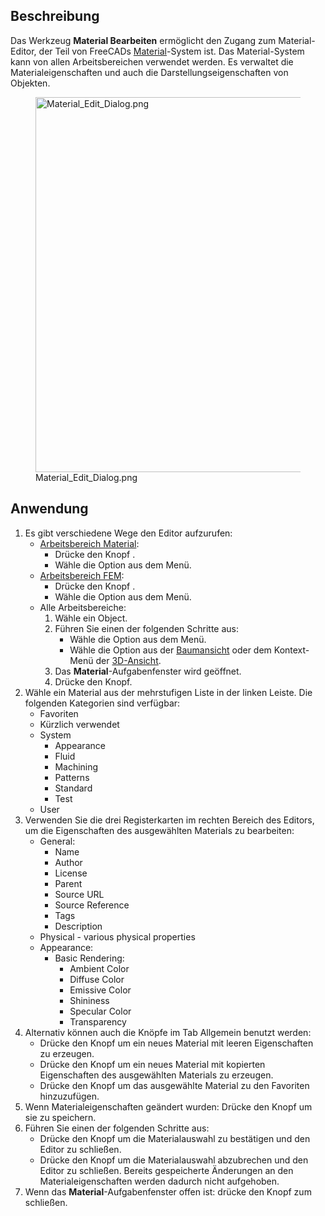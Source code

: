 <languages/>

{{Docnav
|
|
|[[Material_Workbench/de|Material]]
|IconL=
|IconR=
|IconC=Workbench_Material.svg
}}

{{GuiCommand/de
|Name=Material Edit
|Name/de=Material Bearbeiten
|MenuLocation=Materialien → Bearbeiten...<br>Modell → Materialien → Material Editor
|Workbenches=[[Material_Workbench/de|Material]], [[FEM_Workbench/de|FEM]]
|Version=1.0
|SeeAlso=[[FEM_MaterialEditor/de|FEM MaterialEditor]]
}}

<span id="Description"></span>
==Beschreibung==

Das Werkzeug '''Material Bearbeiten''' ermöglicht den Zugang zum Material-Editor, der Teil von FreeCADs [[Material/de|Material]]-System ist. Das Material-System kann von allen Arbeitsbereichen verwendet werden. Es verwaltet die Materialeigenschaften und auch die Darstellungseigenschaften von Objekten.

[[Image:Material_Edit_Dialog.png|600px]]

<span id="Usage"></span>
==Anwendung==

# Es gibt verschiedene Wege den Editor aufzurufen:
#* [[Material_Workbench/de|Arbeitsbereich Material]]:
#** Drücke den Knopf {{Button|[[Image:Material_Edit.svg|16px]] [[Material_Edit/de|Bearbeiten...]]}}.
#** Wähle die Option {{MenuCommand|Materialien → [[Image:Material_Edit.svg|16px]] Bearbeiten...}} aus dem Menü.
#* [[FEM_Workbench/de|Arbeitsbereich FEM]]:
#** Drücke den Knopf {{Button|[[Image:FEM_MaterialEditor.svg|16px]] [[FEM_MaterialEditor/de|Material-Editor]]}}.
#** Wähle die Option {{MenuCommand|Modell → Materialien → [[Image:FEM_MaterialEditor.svg|16px]] Material-Editor}} aus dem Menü.
#* Alle Arbeitsbereiche:
#*# Wähle ein Object.
#*# Führen Sie einen der folgenden Schritte aus:
#*#* Wähle die Option {{MenuCommand|Ansicht → [[Image:Material_Edit.svg|16px]] Material...}} aus dem Menü.
#*#* Wähle die Option {{MenuCommand|[[Image:Material_Edit.svg|16px]] Material...}} aus der [[Tree_view/de|Baumansicht]] oder dem Kontext-Menü der [[3D_view|3D-Ansicht]].
#*# Das '''Material'''-Aufgabenfenster wird geöffnet.
#*# Drücke den Knopf{{Button|Editor aufrufen}}.
# Wähle ein Material aus der mehrstufigen Liste in der linken Leiste. Die folgenden Kategorien sind verfügbar:
#* Favoriten
#* Kürzlich verwendet
#* System
#** Appearance
#** Fluid
#** Machining
#** Patterns
#** Standard
#** Test
#* User
# Verwenden Sie die drei Registerkarten im rechten Bereich des Editors, um die Eigenschaften des ausgewählten Materials zu bearbeiten:
#* General:
#** Name
#** Author
#** License
#** Parent
#** Source URL
#** Source Reference
#** Tags
#** Description
#* Physical - various physical properties
#* Appearance:
#**Basic Rendering:
#*** Ambient Color
#*** Diffuse Color
#*** Emissive Color
#*** Shininess
#*** Specular Color
#*** Transparency
# Alternativ können auch die Knöpfe im Tab Allgemein benutzt werden:
#* Drücke den Knopf {{Button|Neu}} um ein neues Material mit leeren Eigenschaften zu erzeugen.
#* Drücke den Knopf {{Button|Neu vererben}} um ein neues Material mit kopierten Eigenschaften des ausgewählten Materials zu erzeugen.
#* Drücke den Knopf {{Button|*}} um das ausgewählte Material zu den Favoriten hinzuzufügen.
# Wenn Materialeigenschaften geändert wurden: Drücke den Knopf {{Button|Save}} um sie zu speichern.
# Führen Sie einen der folgenden Schritte aus:
#* Drücke den Knopf {{Button|OK}} um die Materialauswahl zu bestätigen und den Editor zu schließen.
#* Drücke den Knopf {{Button|Cancel}} um die Materialauswahl abzubrechen und den Editor zu schließen. Bereits gespeicherte Änderungen an den Materialeigenschaften werden dadurch nicht aufgehoben.
# Wenn das '''Material'''-Aufgabenfenster offen ist: drücke den Knopf {{Button|Schließen}} zum schließen.


{{Docnav
|
|
|[[Material_Workbench/de|Material]]
|IconL=
|IconR=
|IconC=Workbench_Material.svg
}}

{{Userdocnavi}}